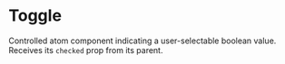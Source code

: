
<Meta title="Core/Atoms/Toggle" component={Toggle} />

# Toggle

<StoryStatus status="ready" />

Controlled atom component indicating a user-selectable boolean value.
Receives its `checked` prop from its parent.

<Preview>
  <Story name="Toggle">
    <Toggle
      checked={boolean('checked', false)}
      label="Toggle"
      onChange={action('Change')}
    />
  </Story>
</Preview>

<Props of={Toggle} />
